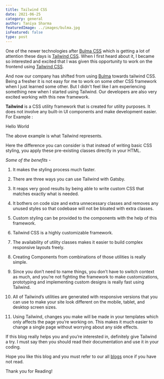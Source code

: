 ```yaml
---
title: Tailwind CSS
date: 2021-06-25
category: general
author: Taniya Sharma
featuredImage: ../images/bulma.jpg
isFeatured: false
type: post
---
```


One of the newer technologies after [Bulma CSS](https://www.zeiq.co/posts/bulma-the-modern-css-framework/) which is getting a lot of attention these days is [Tailwind CSS](https://tailwindcss.com/). When I first heard about it, I became so interested and excited that I was given this opportunity to work on the frontend using [Tailwind CSS](https://tailwindcss.com/).

And now our company has shifted from using [Bulma](https://bulma.io/) towards tailwind CSS. Being a fresher it is not easy for me to work on some other CSS framework when I just learned some other. But I didn't feel like I am experiencing something new when I started using Tailwind. Our developers are also very excited working with this new framework.

**Tailwind** is a CSS utility framework that is created for utility purposes. It does not involve any built-in UI components and make development easier.
For Example :

<div class="bg-gray-100 rounded-xl p-8">Hello World </div>

The above example is what Tailwind represents.

Here the difference you can consider is that instead of writing basic CSS styling, you apply these pre-existing classes directly in your HTML.

_Some of the benefits_ -

1. It makes the styling process much faster.

2. There are three ways you can use Tailwind with Gatsby.

3. It reaps very good results by being able to write custom CSS that matches exactly what is needed.

4. It bothers on code size and extra unnecessary classes and removes any unused styles so that codebase will not be bloated with extra classes.

5. Custom styling can be provided to the components with the help of this framework.

6. Tailwind CSS is a highly customizable framework.

7. The availability of utility classes makes it easier to build complex responsive layouts freely.

8. Creating Components from combinations of those utilities is really simple.

9. Since you don’t need to name things, you don’t have to switch context as much, and you’re not fighting the framework to make customizations, prototyping and implementing custom designs is really fast using Tailwind.

10. All of Tailwind’s utilities are generated with responsive versions that you can use to make your site look different on the mobile, tablet, and desktop screen sizes.

11. Using Tailwind, changes you make will be made in your templates which only affects the page you’re working on. This makes it much easier to change a single page without worrying about any side effects.

If this blog really helps you and you’re interested in, definitely give Tailwind a try. I must say then you should read their documentation and use it in your coding.

Hope you like this blog and you must refer to our all [blogs](https://www.zeiq.co/blog) once if you have not read.

Thank you for Reading!
